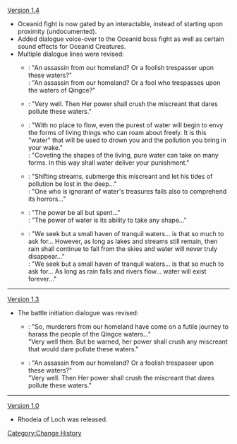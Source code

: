 [[Version 1.4]]
*Oceanid fight is now gated by an interactable, instead of starting upon proximity (undocumented).
*Added dialogue voice-over to the Oceanid boss fight as well as certain sound effects for Oceanid Creatures.
*Multiple dialogue lines were revised:
**{{Color|Old dialogue}}: "An assassin from our homeland? Or a foolish trespasser upon these waters?"<br />{{Color|New dialogue}}: "An assassin from our homeland? Or a fool who trespasses upon the waters of Qingce?"
**{{Color|old|Removed dialogue}}: "Very well. Then Her power shall crush the miscreant that dares pollute these waters."
**{{Color|Old dialogue}}: "With no place to flow, even the purest of water will begin to envy the forms of living things who can roam about freely. It is this "water" that will be used to drown you and the pollution you bring in your wake."<br />{{Color|New dialogue}}: "Coveting the shapes of the living, pure water can take on many forms. In this way shall water deliver your punishment."
**{{Color|Old dialogue}}: "Shifting streams, submerge this miscreant and let his tides of pollution be lost in the deep..."<br />{{Color|New dialogue}}: "One who is ignorant of water's treasures fails also to comprehend its horrors..."
**{{Color|Old dialogue}}: "The power be all but spent..."<br />{{Color|New dialogue}}: "The power of water is its ability to take any shape..."
**{{Color|Old dialogue}}: "We seek but a small haven of tranquil waters... is that so much to ask for... However, as long as lakes and streams still remain, then rain shall continue to fall from the skies and water will never truly disappear..."<br />{{Color|New dialogue}}: "We seek but a small haven of tranquil waters... is that so much to ask for... As long as rain falls and rivers flow... water will exist forever..."
----
[[Version 1.3]]

*The battle initiation dialogue was revised:
**{{Color|Old dialogue}}: "So, murderers from our homeland have come on a futile journey to harass the people of the Qingce waters..."<br />"Very well then. But be warned, her power shall crush any miscreant that would dare pollute these waters."
**{{Color|New dialogue}}: "An assassin from our homeland? Or a foolish trespasser upon these waters?"<br />"Very well. Then Her power shall crush the miscreant that dares pollute these waters."
----
[[Version 1.0]]

*Rhodeia of Loch was released.
<noinclude>[[Category:Change History]]</noinclude>